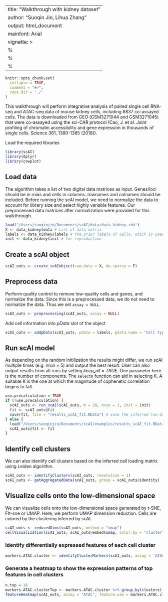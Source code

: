
---
title: "Walkthrough with kidney dataset"
author: "Suoqin Jin, Lihua Zhang"
output: html_document
mainfont: Arial
vignette: >
  %\VignetteIndexEntry{Integrative analysis of single cell multi-omics data using scAI}
  %\VignetteEngine{knitr::rmarkdown}
  %\VignetteEncoding{UTF-8}
---

```r
knitr::opts_chunk$set(
  collapse = TRUE,
  comment = "#>",
  root.dir = './'
)
```

This walkthrough will perform integrative analysis of paired single cell RNA-seq and ATAC-seq data of mouse kidney cells, including 8837 co-assayed cells.
The data is downloaded from GEO (GSM3271044 and GSM3271045) that were co-assayed using the sci-CAR protocol (Cao, J. et al. Joint profiling of chromatin accessibility and gene expression in thousands of single cells. Science 361, 1380-1385 (2018)).


Load the required libraries
```r
library(scAI)
library(dplyr)
library(cowplot)
```

## Load data
The algorithm takes a list of two digital data matrices as input. Genes/loci should be in rows and cells in columns. rownames and colnames should be included. Before running the scAI model, we need to normalize the data to account for library size and select highly variable features. Our preprocessed data matrices after normalization were provided for this walkthrough.

```r
load("/Users/suoqinjin/Documents/scAI/data/data_kidney.rda")
X <- data_kidney$data # List of data matrix
labels <- data_kidney$labels # the prior labels of cells, which is used for validation
init <- data_kidney$init # for reproduction
```

## Create a scAI object
```r
scAI_outs <- create_scAIobject(raw.data = X, do.sparse = F)
```

## Preprocess data
Perform quality control to remove low-quality cells and genes, and normalize the data.
Since this is a preprocessed data, we do not need to normalize the data. Thus we set `assay = NULL`.

```r
scAI_outs <- preprocessing(scAI_outs, assay = NULL)

```

Add cell information into *pData* slot of the object
```r
scAI_outs <- addpData(scAI_outs, pdata = labels, pdata.name = "Cell types")
```

## Run scAI model
As depending on the random initilization the results might differ, we run scAI multiple times (e.g. nrun = 5) and output the best result. User can also output results from all runs by setting *keep_all = TRUE*. One parameter here is the number of components. The `selectK` function can aid in selecting K. A suitable K is the one at which the magnitude of cophenetic correlation begins to fall.
```r
use.precalculation = TRUE
if (!use.precalculation) {
  scAI_outs <- run_scAI(scAI_outs, K = 20, nrun = 1, init = init)
  fit <- scAI_outs@fit
  save(fit, file = "results_scAI_fit.RData") # save the inferred low-dimensional representations
} else {
  load("/Users/suoqinjin/Documents/scAI/examples/results_scAI_fit.RData")
  scAI_outs@fit <- fit
}

```

## Identify cell clusters
We can also identify cell clusters based on the inferred cell loading matrix using Leiden algorithm.
```r
scAI_outs <- identifyClusters(scAI_outs, resolution = 1)
scAI_outs <- getAggregatedData(scAI_outs, group = scAI_outs@identity)
```

## Visualize cells onto the low-dimensional space
We can visualize cells onto the low-dimensional space generated by t-SNE, FIt-sne or UMAP.
Here, we perform UMAP dimension reduction. Cells are colored by the clustering inferred by scAI.
```r
scAI_outs <- reducedDims(scAI_outs, method = "umap")
cellVisualization(scAI_outs, scAI_outs@embed$umap, color.by = "cluster")

```

### Identify differentially expressed features of each cell cluster
```r
markers.ATAC.cluster <- identifyClusterMarkers(scAI_outs, assay = 'ATAC')
```

### Generate a heatmap to show the expression patterns of top features in cell clusters
```r
n.top = 10
markers.ATAC.clusterTop <- markers.ATAC.cluster %>% group_by(clusters) %>% top_n(n.top, logFC) %>% slice(1:n.top)
featureHeatmap(scAI_outs, assay = "ATAC", feature.use = markers.ATAC.clusterTop$features, group.by = "cluster", size.names = 6)

```
